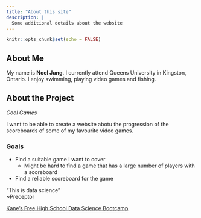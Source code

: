 ```yaml
---
title: "About this site"
description: |
  Some additional details about the website
---
```


```r
knitr::opts_chunk$set(echo = FALSE)
```

## About Me

My name is **Noel Jung**. I currently attend Queens University in Kingston, Ontario. I enjoy swimming, playing video games and fishing.

## About the Project

*Cool Games*

I want to be able to create a website abotu the progression of the scoreboards of some of my favourite video games.

### Goals

* Find a suitable game I want to cover
  + Might be hard to find a game that has a large number of players with a scoreboard
* Find a reliable scoreboard for the game

"This is data science"  
~Preceptor

[Kane's Free High School Data Science Bootcamp](https://bootcamp.davidkane.info/)
